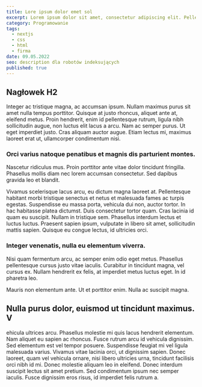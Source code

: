 ```yaml
---
title: Lore ipsum dolor emet sol
excerpt: Lorem ipsum dolor sit amet, consectetur adipiscing elit. Pellentesque in sagittis risus. Class aptent taciti sociosqu ad litora torquent per conubia nostra, per inceptos himenaeos.
category: Programowanie
tags:
  - nextjs
  - css
  - html
  - firma
date: 09.05.2022
seo: description dla robotów indeksujących
published: true
---
```


## Nagłowek H2

Integer ac tristique magna, ac accumsan ipsum. Nullam maximus purus sit amet nulla tempus porttitor. Quisque at justo rhoncus, aliquet ante at, eleifend metus. Proin hendrerit, enim id pellentesque rutrum, ligula nibh sollicitudin augue, non luctus elit lacus a arcu. Nam ac semper purus. Ut eget imperdiet justo. Cras aliquam auctor augue. Etiam lectus mi, maximus laoreet erat ut, ullamcorper condimentum nisi.

### Orci varius natoque penatibus et magnis dis parturient montes.

Nascetur ridiculus mus. Proin porttitor ante vitae dolor tincidunt fringilla. Phasellus mollis diam nec lorem accumsan consectetur. Sed dapibus gravida leo et blandit.

Vivamus scelerisque lacus arcu, eu dictum magna laoreet at. Pellentesque habitant morbi tristique senectus et netus et malesuada fames ac turpis egestas. Suspendisse eu massa porta, vehicula dui non, auctor tortor. In hac habitasse platea dictumst. Duis consectetur tortor quam. Cras lacinia id quam eu suscipit. Nullam in tristique sem. Phasellus interdum lectus et luctus luctus. Praesent sapien ipsum, vulputate in libero sit amet, sollicitudin mattis sapien. Quisque eu congue lectus, id ultricies orci.

### Integer venenatis, nulla eu elementum viverra.

Nisi quam fermentum arcu, ac semper enim odio eget metus. Phasellus pellentesque cursus justo vitae iaculis. Curabitur in tincidunt magna, vel cursus ex. Nullam hendrerit ex felis, at imperdiet metus luctus eget. In id pharetra leo.

Mauris non elementum ante. Ut et porttitor enim. Nulla ac suscipit magna.

## Nulla purus dolor, euismod ut tincidunt maximus. V

ehicula ultrices arcu. Phasellus molestie mi quis lacus hendrerit elementum. Nam aliquet eu sapien ac rhoncus. Fusce rutrum arcu id vehicula dignissim. Sed elementum est vel tempor posuere. Suspendisse feugiat mi vel ligula malesuada varius. Vivamus vitae lacinia orci, ut dignissim sapien. Donec laoreet, quam vel vehicula ornare, nisi libero ultricies urna, tincidunt facilisis orci nibh id mi. Donec molestie aliquam leo in eleifend. Donec interdum suscipit lectus sit amet pretium. Sed condimentum ipsum nec semper iaculis. Fusce dignissim eros risus, id imperdiet felis rutrum a.

